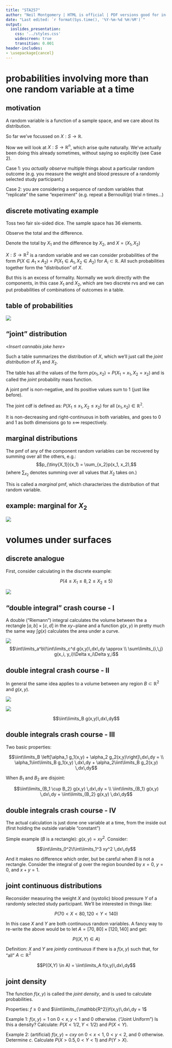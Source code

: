 ```yaml
---
title: "STA257"
author: "Neil Montgomery | HTML is official | PDF versions good for in-class use only"
date: "Last edited: `r format(Sys.time(), '%Y-%m-%d %H:%M')`"
output: 
  ioslides_presentation: 
    css: '../styles.css' 
    widescreen: true 
    transition: 0.001
header-includes:
- \usepackage{cancel}
---
```

\newcommand\given[1][]{\:#1\vert\:}
\newcommand\P[1]{P{\left(#1\right)}}
\newcommand\F[1]{F_{\tiny{#1}}}
\newcommand\f[1]{f_{\tiny{#1}}}
\newcommand\p[1]{p_{\tiny{#1}}}

# probabilities involving more than one random variable at a time

## motivation

A random variable is a function of a sample space, and we care about its distribution.

So far we've focussed on $X:S \to \mathbb{R}$.

Now we will look at $X:S \to \mathbb{R}^n$, which arise quite naturally. We've actually been doing this already sometimes, without saying so explicitly (see Case 2).

Case 1: you *actually observe* multiple things about a particular random outcome (e.g. you measure the weight and blood pressure of a randomly selected study participant.)

Case 2: you are considering a sequence of random variables that "replicate" the same "experiment" (e.g. repeat a Bernoulli($p$) trial $n$ times...) 

## discrete motivating example { .build }

Toss two fair six-sided dice. The sample space has 36 elements. 

Observe the total and the difference.

Denote the total by $X_1$ and the difference by $X_2$, and $X = (X_1, X_2)$

$X:S \to \mathbb{R}^2$ is a random variable and we can consider probabilities of the form $P(X \in A_1 \times A_2) = P(X_1 \in A_1, X_2 \in A_2)$ for $A_i \subset \mathbb{R}$. All such probabilities together form the "distribution" of $X$. 

But this is an excess of formality. Normally we work directly with the components, in this case $X_1$ and $X_2$, which are two discrete rvs and we can put probabilities of combinations of outcomes in a table.

## table of probabilities

![](xy.PNG)

## "joint" distribution

\<*Insert cannabis joke here*\>

Such a table summarizes the distribution of $X$, which we'll just call the *joint distribution* of $X_1$ and $X_2$.

The table has all the values of the form $p(x_1, x_2) = P(X_1=x_1, X_2=x_2)$ and is called the *joint* probability mass function.

A joint pmf is non-negative, and its positive values sum to 1 (just like before).

The joint cdf is defined as: $P(X_1 \le x_1, X_2 \le x_2)$ for all $(x_1, x_2) \in \mathbb{R^2}$. 

It is non-decreasing and right-continuous in both variables, and goes to 0 and 1 as both dimensions go to $\pm\infty$ respectively. 

## marginal distributions

The pmf of any of the component random variables can be recovered by summing over all the others, e.g.:
$$\p{X_1}(x_1) = \sum_{x_2}p(x_1, x_2),$$
(where $\sum_{x_2}$ denotes summing over all values that $X_2$ takes on.)

This is called a *marginal* pmf, which characterizes the distribution of that random variable. 

## example: marginal for $X_2$

![](x2marg.PNG)

# volumes under surfaces

## discrete analogue 

First, consider calculating in the discrete example:

$$P(4\le X_1 \le 8,\, 2 \le X_2 \le 5)$$

![](xy_detail.PNG)

## "double integral" crash course - I

A double ("Riemann") integral calculates the volume between the a rectangle $[a,b] \times [c,d]$ in the $xy-$plane and a function $g(x,y)$ in pretty much the same way $\int g(x)$ calculates the area under a curve.

<div class="columns-2">
  ![](gxy.PNG)
  $$\int\limits_a^b\!\int\limits_c^d g(x,y)\,dx\,dy \approx \\
  \sum\limits_{i,\,j} g(x_i, y_i)\Delta x_i\Delta y_i$$
</div>
  
## double integral crash course - II

In general the same idea applies to a volume between any region $B \subset \mathbb{R}^2$ and $g(x,y)$. 

<div class="columns-2">
  ![](xy_tri.PNG)
  
  ![](xy_gen.PNG)
  
  $$\iint\limits_B g(x,y)\,dx\,dy$$
</div>

## double integrals crash course - III

Two basic properties:

$$\iint\limits_B \left[\alpha_1 g_1(x,y) + \alpha_2 g_2(x,y)\right]\,dx\,dy = \\
\alpha_1\iint\limits_B  g_1(x,y) \,dx\,dy + \alpha_2\iint\limits_B  g_2(x,y) \,dx\,dy$$

When $B_1$ and $B_2$ are disjoint:

$$\iint\limits_{B_1 \cup B_2} g(x,y) \,dx\,dy = \\
\iint\limits_{B_1}  g(x,y) \,dx\,dy + \iint\limits_{B_2}  g(x,y) \,dx\,dy$$


## double integrals crash course - IV { .build }

The actual calculation is just done one variable at a time, from the inside out (first holding the outside variable "constant")

Simple example ($B$ is a  rectangle): $g(x, y) = xy^2$. Consider:

$$\int\limits_0^2\!\int\limits_1^3 xy^2 \,dx\,dy$$

And it makes no difference which order, but be careful when $B$ is not a rectangle. Consider the integral of $g$ over the region bounded by $x=0$, $y=0$, and $x + y = 1$. 

## joint continuous distributions { .build }

Reconsider measuring the weight $X$ and (systolic) blood pressure $Y$ of a randomly selected study participant. We'll be interested in things like:

$$P(70 < X < 80, 120 < Y < 140)$$

In this case $X$ and $Y$ are both continuous random variables. A fancy way to re-write the above would be to let $A = [70, 80]\times[120, 140]$ and get:

$$P((X,Y) \in A)$$

Definition: $X$ and $Y$ are *jointly continuous* if there is a $f(x,y)$ such that, for "all" $A \subset \mathbb{R^2}$

$$P((X,Y) \in A) = \iint\limits_A f(x,y)\,dx\,dy$$

## joint density { .build }

The function $f(x,y)$ is called the *joint density*, and is used to calculate probabilities.

Properties: $f \ge 0$ and $\iint\limits_{\mathbb{R^2}}f(x,y)\,dx\,dy = 1$

Example 1: $f(x,y) = 1$ on $0 < x,\,y < 1$ and 0 otherwise. ("Joint Uniform") Is this a density? Calculate: $P(X < 1/2, Y < 1/2)$ and $P(X < Y)$. 

Example 2: (artificial) $f(x,y) = cxy$ on $0 < x < 1$, $0 < y < 2$, and 0 otherwise. Determine $c$. Calculate $P(X > 0.5, 0 < Y < 1)$ and $P(Y > X)$. 

